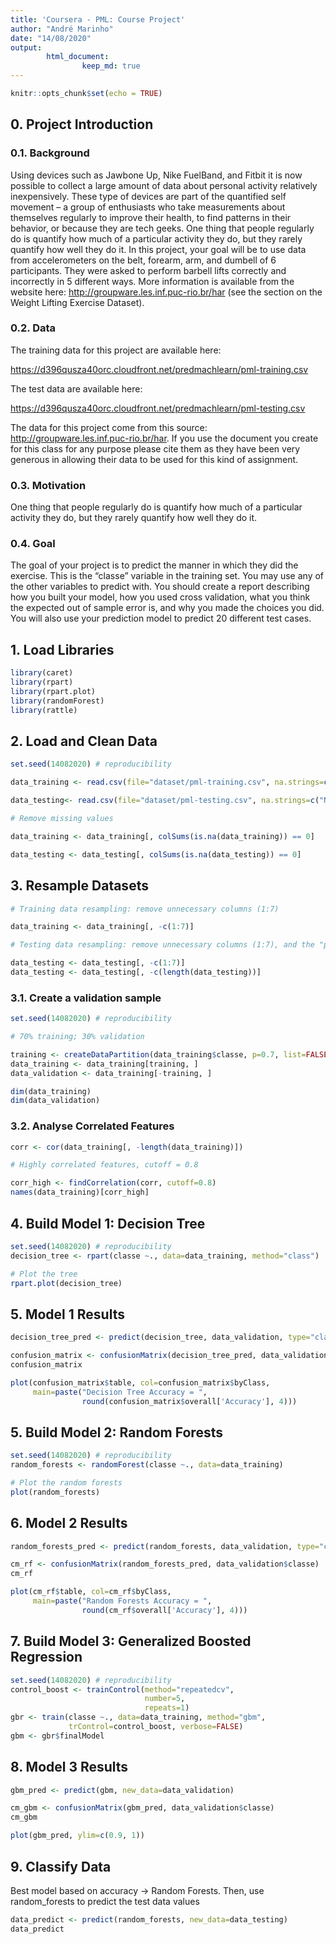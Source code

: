 ```yaml
---
title: 'Coursera - PML: Course Project'
author: "André Marinho"
date: "14/08/2020"
output: 
        html_document:
                keep_md: true
---
```


```r
knitr::opts_chunk$set(echo = TRUE)
```

## 0. Project Introduction

### 0.1. Background

Using devices such as Jawbone Up, Nike FuelBand, and Fitbit it is now possible to collect a large amount of data about personal activity relatively inexpensively. These type of devices are part of the quantified self movement – a group of enthusiasts who take measurements about themselves regularly to improve their health, to find patterns in their behavior, or because they are tech geeks. One thing that people regularly do is quantify how much of a particular activity they do, but they rarely quantify how well they do it. In this project, your goal will be to use data from accelerometers on the belt, forearm, arm, and dumbell of 6 participants. They were asked to perform barbell lifts correctly and incorrectly in 5 different ways. More information is available from the website here: <http://groupware.les.inf.puc-rio.br/har> (see the section on the Weight Lifting Exercise Dataset). 

### 0.2. Data

The training data for this project are available here:

<https://d396qusza40orc.cloudfront.net/predmachlearn/pml-training.csv>

The test data are available here:

<https://d396qusza40orc.cloudfront.net/predmachlearn/pml-testing.csv>

The data for this project come from this source: <http://groupware.les.inf.puc-rio.br/har>. If you use the document you create for this class for any purpose please cite them as they have been very generous in allowing their data to be used for this kind of assignment.

### 0.3. Motivation
One thing that people regularly do is quantify how much of a particular activity they do, but they rarely quantify how well they do it.

### 0.4. Goal

The goal of your project is to predict the manner in which they did the exercise. This is the "classe" variable in the training set. You may use any of the other variables to predict with. You should create a report describing how you built your model, how you used cross validation, what you think the expected out of sample error is, and why you made the choices you did. You will also use your prediction model to predict 20 different test cases.

## 1. Load Libraries

```r
library(caret)
library(rpart)
library(rpart.plot)
library(randomForest)
library(rattle)
```

## 2. Load and Clean Data

```r
set.seed(14082020) # reproducibility

data_training <- read.csv(file="dataset/pml-training.csv", na.strings=c("NA", "#DIV/0!", ""), header=TRUE)

data_testing<- read.csv(file="dataset/pml-testing.csv", na.strings=c("NA", "#DIV/0!", ""), header=TRUE)

# Remove missing values

data_training <- data_training[, colSums(is.na(data_training)) == 0]

data_testing <- data_testing[, colSums(is.na(data_testing)) == 0]
```

## 3. Resample Datasets

```r
# Training data resampling: remove unnecessary columns (1:7)

data_training <- data_training[, -c(1:7)]

# Testing data resampling: remove unnecessary columns (1:7), and the "problem_id" column (of the Coursera assignment project)

data_testing <- data_testing[, -c(1:7)]
data_testing <- data_testing[, -c(length(data_testing))]
```

### 3.1. Create a validation sample

```r
set.seed(14082020) # reproducibility

# 70% training; 30% validation

training <- createDataPartition(data_training$classe, p=0.7, list=FALSE)
data_training <- data_training[training, ]
data_validation <- data_training[-training, ]

dim(data_training)
dim(data_validation)
```

### 3.2. Analyse Correlated Features

```r
corr <- cor(data_training[, -length(data_training)])

# Highly correlated features, cutoff = 0.8

corr_high <- findCorrelation(corr, cutoff=0.8)
names(data_training)[corr_high]
```

## 4. Build Model 1: Decision Tree

```r
set.seed(14082020) # reproducibility
decision_tree <- rpart(classe ~., data=data_training, method="class")

# Plot the tree
rpart.plot(decision_tree)
```

## 5. Model 1 Results

```r
decision_tree_pred <- predict(decision_tree, data_validation, type="class")

confusion_matrix <- confusionMatrix(decision_tree_pred, data_validation$classe)
confusion_matrix

plot(confusion_matrix$table, col=confusion_matrix$byClass,
     main=paste("Decision Tree Accuracy = ",
                round(confusion_matrix$overall['Accuracy'], 4)))
```

## 5. Build Model 2: Random Forests

```r
set.seed(14082020) # reproducibility
random_forests <- randomForest(classe ~., data=data_training)

# Plot the random forests
plot(random_forests)
```

## 6. Model 2 Results

```r
random_forests_pred <- predict(random_forests, data_validation, type="class")

cm_rf <- confusionMatrix(random_forests_pred, data_validation$classe)
cm_rf

plot(cm_rf$table, col=cm_rf$byClass, 
     main=paste("Random Forests Accuracy = ",
                round(cm_rf$overall['Accuracy'], 4)))
```

## 7. Build Model 3: Generalized Boosted Regression

```r
set.seed(14082020) # reproducibility
control_boost <- trainControl(method="repeatedcv",
                              number=5,
                              repeats=1)
gbr <- train(classe ~., data=data_training, method="gbm",
             trControl=control_boost, verbose=FALSE)
gbm <- gbr$finalModel
```

## 8. Model 3 Results

```r
gbm_pred <- predict(gbm, new_data=data_validation)

cm_gbm <- confusionMatrix(gbm_pred, data_validation$classe)
cm_gbm

plot(gbm_pred, ylim=c(0.9, 1))
```

## 9. Classify Data

Best model based on accuracy -> Random Forests. Then, use random_forests to predict the test data values

```r
data_predict <- predict(random_forests, new_data=data_testing)
data_predict
```